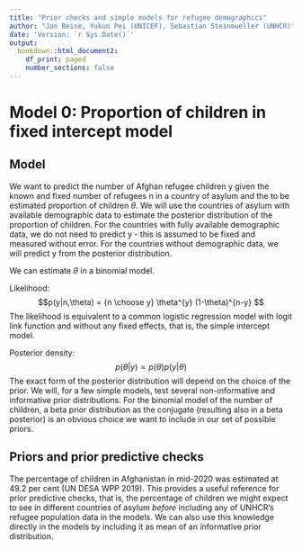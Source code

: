 ```yaml
---
title: "Prior checks and simple models for refugee demographics"
author: "Jan Beise, Yukun Pei (UNICEF), Sebastian Steinmueller (UNHCR)"
date: 'Version: `r Sys.Date()`'
output:
  bookdown::html_document2: 
    df_print: paged
    number_sections: false 
---
```







# Model 0: Proportion of children in fixed intercept model

## Model


We want to predict the number of Afghan refugee children y given the known and fixed number of refugees n in a country of asylum and the to be estimated proportion of children $\theta$. We will use the countries of asylum with available demographic data to estimate the posterior distribution of the proportion of children. For the countries with fully available demographic data, we do not need to predict y - this is assumed to be fixed and measured without error. For the countries without demographic data, we will predict y from the posterior distribution. 

We can estimate $\theta$ in a binomial model.

Likelihood:
$$p(y|n,\theta) = {n \choose y} \theta^{y} (1-\theta)^{n-y} $$
The likelihood is equivalent to a common logistic regression model with logit link function and without any fixed effects, that is, the simple intercept model. 

Posterior density:
$$p(\theta|y) \propto p(\theta)p(y|\theta)$$
The exact form of the posterior distribution will depend on the choice of the prior. We will, for a few simple models, test several non-informative and informative prior distributions. For the binomial model of the number of children, a beta prior distribution as the conjugate (resulting also in a beta posterior) is an obvious choice we want to include in our set of possible priors. 

## Priors and prior predictive checks

The percentage of children in Afghanistan in mid-2020 was estimated at 49.2 per cent (UN DESA WPP 2019). This provides a useful reference for prior predictive checks, that is, the percentage of children we might expect to see in different countries of asylum _before_ including any of UNHCR's refugee population data in the models. We can also use this knowledge directly in the models by including it as mean of an informative prior distribution.




















